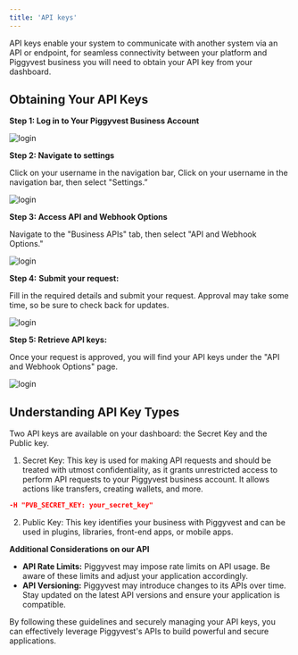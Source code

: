 ```yaml
---
title: 'API keys'
---
```


API keys enable your system to communicate with another system via an API or endpoint, for seamless connectivity between your platform and Piggyvest business you will need to obtain your API key from your dashboard. 

## Obtaining Your API Keys

**Step 1: Log in to Your Piggyvest Business Account**

![login](/images/login-piggyvest.png)

**Step 2: Navigate to settings**

Click on your username in the navigation bar, Click on your username in the navigation bar, then select "Settings.”

![login](/images/piggyvest-settings.png)


**Step 3: Access API and Webhook Options**

Navigate to the "Business APIs" tab, then select "API and Webhook Options."

![login](/images/api-webhooks.png)


**Step 4:** **Submit your request:** 

Fill in the required details and submit your request. Approval may take some time, so be sure to check back for updates.

![login](/images/request-api-key.png)


**Step 5: Retrieve API keys:** 

Once your request is approved, you will find your API keys under the "API and Webhook Options" page.

![login](/images/api-key.png)


## Understanding API Key Types

Two API keys are available on your dashboard: the Secret Key and the Public key.

1. Secret Key: This key is used for making API requests and should be treated with utmost confidentiality, as it grants unrestricted access to perform API requests to your Piggyvest business account. It allows actions like transfers, creating wallets, and more.

```json
-H "PVB_SECRET_KEY: your_secret_key"
```

2. Public Key: This key identifies your business with Piggyvest and can be used in plugins, libraries, front-end apps, or mobile apps.

**Additional Considerations on our API**

- **API Rate Limits:** Piggyvest may impose rate limits on API usage. Be aware of these limits and adjust your application accordingly.
- **API Versioning:** Piggyvest may introduce changes to its APIs over time. Stay updated on the latest API versions and ensure your application is compatible.

By following these guidelines and securely managing your API keys, you can effectively leverage  Piggyvest's APIs to build powerful and secure applications.